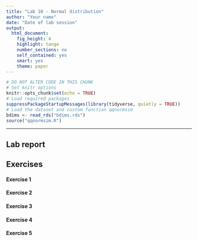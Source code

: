 ```yaml
---
title: "Lab 10 - Normal distribution"
author: "Your name"
date: "Date of lab session"
output:
  html_document:
    fig_height: 4
    highlight: tango
    number_sections: no
    self_contained: yes
    smart: yes
    theme: paper
---
```


```r
# DO NOT ALTER CODE IN THIS CHUNK
# Set knitr options
knitr::opts_chunk$set(echo = TRUE)
# Load required packages
suppressPackageStartupMessages(library(tidyverse, quietly = TRUE))
# Load the dataset and custom function qqnormsim
bdims <- read_rds("bdims.rds")
source("qqnormsim.R")
```

* * *

## Lab report

## Exercises

#### Exercise 1




#### Exercise 2




#### Exercise 3




#### Exercise 4




#### Exercise 5











